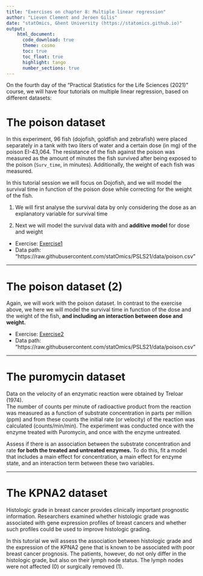 ```yaml
---
title: "Exercises on chapter 8: Multiple linear regression"
author: "Lieven Clement and Jeroen Gilis"
date: "statOmics, Ghent University (https://statomics.github.io)"
output:
    html_document:
      code_download: true    
      theme: cosmo
      toc: true
      toc_float: true
      highlight: tango
      number_sections: true
---
```


On the fourth day of the "Practical Statistics for the Life Sciences (2021)" 
course, we will have four tutorials on multiple linear regression, based on 
different datasets:


# The poison dataset

In this experiment, 96 fish (dojofish, goldfish and zebrafish)
were placed separately in a tank with two liters of water and
a certain dose (in mg) of the poison EI-43,064. The resistance
of the fish against the poison was measured as the amount of
minutes the fish survived after being exposed to the poison (`Surv_time`, in
minutes). Additionally, the weight of each fish was measured.

In this tutorial session we will focus on Dojofish, and we will model the 
survival time in function of the poison dose while correcting for the weight of 
the fish. 

1. We will first analyse the survival data by only considering the dose as an
explanatory variable for survival time

2. Next we will model the survival data with and **additive model** for dose and 
weight

- Exercise: [Exercise1](./08_1_poison1.html)
- Data path: "https://raw.githubusercontent.com/statOmics/PSLS21/data/poison.csv"

---

# The poison dataset (2) 

Again, we will work with the poison dataset. In contrast to the exercise 
above, we here we will model the survival time in function of the dose and the
weight of the fish, **and including an interaction between dose and weight.** 

- Exercise: [Exercise2](./08_2_poison2.html)
- Data path: "https://raw.githubusercontent.com/statOmics/PSLS21/data/poison.csv"

---

# The puromycin dataset

Data on the velocity of an enzymatic reaction were obtained by Treloar (1974).  
The number of counts per minute of radioactive product from the reaction was 
measured as a function of substrate concentration in parts per million (ppm) and
from these counts the initial rate (or velocity) of the reaction was calculated (counts/min/min). The experiment was conducted once with the enzyme treated
with Puromycin, and once with the enzyme untreated.

Assess if there is an association between the substrate concentration and rate 
**for both the treated and untreated enzymes.** To do this, fit a model that
includes a main effect for concentration, a main effect for enzyme state, and
an interaction term between these two variables.

---

# The KPNA2 dataset

Histologic grade in breast cancer provides clinically important prognostic 
information. Researchers examined whether histologic grade was associated with
gene expression profiles of breast cancers and whether such profiles could be
used to improve histologic grading. 

In this tutorial we will assess the association between histologic grade and 
the expression of the KPNA2 gene that is known to be associated with poor breast
cancer prognosis. The patients, however, do not only differ in the histologic 
grade, but also on their lymph node status. The lymph nodes were
not affected (0) or surgically removed (1).



